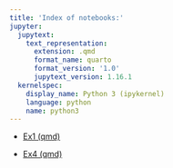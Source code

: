 ```yaml
---
title: 'Index of notebooks:'
jupyter:
  jupytext:
    text_representation:
      extension: .qmd
      format_name: quarto
      format_version: '1.0'
      jupytext_version: 1.16.1
  kernelspec:
    display_name: Python 3 (ipykernel)
    language: python
    name: python3
---
```



  - [Ex1 (qmd)](Basics4Binder/Ex2-Variables.qmd)

  - [Ex4 (qmd)](Advanced/Ex4-GuessingGames.qmd)




